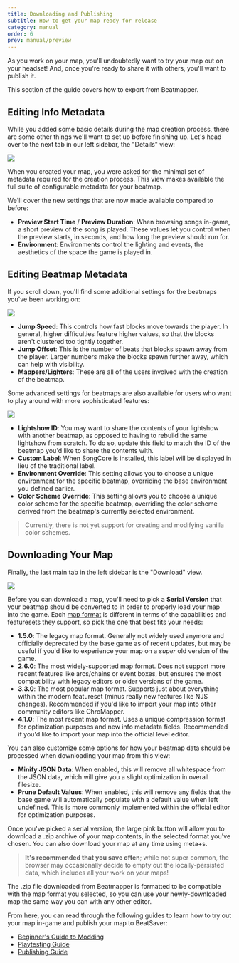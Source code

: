 ```yaml
---
title: Downloading and Publishing
subtitle: How to get your map ready for release
category: manual
order: 6
prev: manual/preview
---
```


As you work on your map, you'll undoubtedly want to try your map out on your headset! And, once you're ready to share it with others, you'll want to publish it.

This section of the guide covers how to export from Beatmapper.

## Editing Info Metadata

While you added some basic details during the map creation process, there are some other things we'll want to set up before finishing up. 
Let's head over to the next tab in our left sidebar, the "Details" view:

![](../../../media/images/song-details-view.png)

When you created your map, you were asked for the minimal set of metadata required for the creation process. 
This view makes available the full suite of configurable metadata for your beatmap.

We'll cover the new settings that are now made available compared to before:

- **Preview Start Time** / **Preview Duration**: When browsing songs in-game, a short preview of the song is played. 
  These values let you control when the preview starts, in seconds, and how long the preview should run for.
- **Environment**: Environments control the lighting and events, the aesthetics of the space the game is played in.

## Editing Beatmap Metadata

If you scroll down, you'll find some additional settings for the beatmaps you've been working on:

![](../../../media/images/edit-beatmaps.png)

- **Jump Speed**: This controls how fast blocks move towards the player. In general, higher difficulties feature higher values, so that the blocks aren't clustered too tightly together.
- **Jump Offset**: This is the number of beats that blocks spawn away from the player. Larger numbers make the blocks spawn further away, which can help with visibility.
- **Mappers/Lighters**: These are all of the users involved with the creation of the beatmap.

Some advanced settings for beatmaps are also available for users who want to play around with more sophisticated features:

![](../../../media/images/advanced-beatmap-settings.png)

- **Lightshow ID**: You may want to share the contents of your lightshow with another beatmap, as opposed to having to rebuild the same lightshow from scratch. 
  To do so, update this field to match the ID of the beatmap you'd like to share the contents with. 
- **Custom Label**: When SongCore is installed, this label will be displayed in lieu of the traditional label.
- **Environment Override**: This setting allows you to choose a unique environment for the specific beatmap, overriding the base environment you defined earlier.
- **Color Scheme Override**: This setting allows you to choose a unique color scheme for the specific beatmap, 
  overriding the color scheme derived from the beatmap's currently selected environment.

> Currently, there is not yet support for creating and modifying vanilla color schemes.

## Downloading Your Map

Finally, the last main tab in the left sidebar is the "Download" view.

![](../../../media/images/download-view.png)

Before you can download a map, you'll need to pick a **Serial Version** that your beatmap should be converted to in order to properly load your map into the game.
Each [map format](https://bsmg.wiki/mapping/map-format) is different in terms of the capabilities and featuresets they support, so pick the one that best fits your needs:

- **1.5.0**: The legacy map format. Generally not widely used anymore and officially deprecated by the base game as of recent updates, 
  but may be useful if you'd like to experience your map on a *super* old version of the game.
- **2.6.0**: The most widely-supported map format. Does not support more recent features like arcs/chains or event boxes, 
  but ensures the most compatibility with legacy editors or older versions of the game.
- **3.3.0**: The most popular map format. Supports just about everything within the modern featureset (minus really new features like NJS changes). 
  Recommended if you'd like to import your map into other community editors like ChroMapper.
- **4.1.0**: The most recent map format. Uses a unique compression format for optimization purposes and new info metadata fields. 
  Recommended if you'd like to import your map into the official level editor.

You can also customize some options for how your beatmap data should be processed when downloading your map from this view:

- **Minify JSON Data**: When enabled, this will remove all whitespace from the JSON data, which will give you a slight optimization in overall filesize.
- **Prune Default Values**: When enabled, this will remove any fields that the base game will automatically populate with a default value when left undefined.
  This is more commonly implemented within the official editor for optimization purposes.

Once you've picked a serial version, the large pink button will allow you to download a .zip archive of your map contents, in the selected format you've chosen.
You can also download your map at any time using <Shortcut>meta+s</Shortcut>. 

> **It's recommended that you save often**; while not super common, the browser may occasionally decide to empty out the locally-persisted data, which includes all your work on your maps!

The .zip file downloaded from Beatmapper is formatted to be compatible with the map format you selected, 
so you can use your newly-downloaded map the same way you can with any other editor.

From here, you can read through the following guides to learn how to try out your map in-game and publish your map to BeatSaver:

- [Beginner's Guide to Modding](https://bsmg.wiki/beginners-guide.html)
- [Playtesting Guide](https://bsmg.wiki/mapping/#playtesting)
- [Publishing Guide](https://bsmg.wiki/mapping/#publishing-songs)